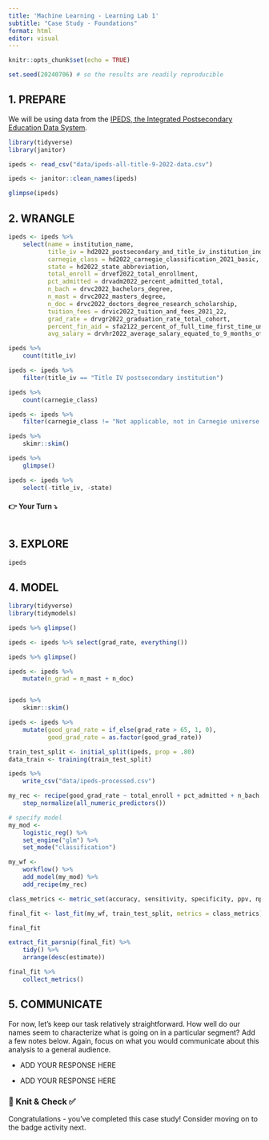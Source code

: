 ```yaml
---
title: 'Machine Learning - Learning Lab 1'
subtitle: "Case Study - Foundations"
format: html
editor: visual
---
```


```r
knitr::opts_chunk$set(echo = TRUE)

set.seed(20240706) # so the results are readily reproducible
```

## 1. PREPARE

We will be using data from the [IPEDS, the Integrated Postsecondary Education Data System](https://nces.ed.gov/ipeds/).

```r
library(tidyverse)
library(janitor)

ipeds <- read_csv("data/ipeds-all-title-9-2022-data.csv")

ipeds <- janitor::clean_names(ipeds)

glimpse(ipeds)
```

## 2. WRANGLE

```r

ipeds <- ipeds %>% 
    select(name = institution_name, 
           title_iv = hd2022_postsecondary_and_title_iv_institution_indicator, 
           carnegie_class = hd2022_carnegie_classification_2021_basic, 
           state = hd2022_state_abbreviation, 
           total_enroll = drvef2022_total_enrollment,
           pct_admitted = drvadm2022_percent_admitted_total,
           n_bach = drvc2022_bachelors_degree,
           n_mast = drvc2022_masters_degree,
           n_doc = drvc2022_doctors_degree_research_scholarship,
           tuition_fees = drvic2022_tuition_and_fees_2021_22,
           grad_rate = drvgr2022_graduation_rate_total_cohort,
           percent_fin_aid = sfa2122_percent_of_full_time_first_time_undergraduates_awarded_any_financial_aid,
           avg_salary = drvhr2022_average_salary_equated_to_9_months_of_full_time_instructional_staff_all_ranks)

ipeds %>% 
    count(title_iv)

ipeds <- ipeds %>% 
    filter(title_iv == "Title IV postsecondary institution")

ipeds %>% 
    count(carnegie_class)

ipeds <- ipeds %>% 
    filter(carnegie_class != "Not applicable, not in Carnegie universe (not accredited or nondegree-granting)")

ipeds %>% 
    skimr::skim()

ipeds %>% 
    glimpse()

ipeds <- ipeds %>% 
    select(-title_iv, -state)
```

#### **👉 Your Turn** **⤵**

```r

```

## 3. EXPLORE

```r
ipeds
```

## 4. MODEL

```r
library(tidyverse)
library(tidymodels)

ipeds %>% glimpse()

ipeds <- ipeds %>% select(grad_rate, everything())

ipeds %>% glimpse()

ipeds <- ipeds %>% 
    mutate(n_grad = n_mast + n_doc)


ipeds %>% 
    skimr::skim()

ipeds <- ipeds %>% 
    mutate(good_grad_rate = if_else(grad_rate > 65, 1, 0),
           good_grad_rate = as.factor(good_grad_rate))

train_test_split <- initial_split(ipeds, prop = .80)
data_train <- training(train_test_split)

ipeds %>% 
    write_csv("data/ipeds-processed.csv")

my_rec <- recipe(good_grad_rate ~ total_enroll + pct_admitted + n_bach + n_grad + tuition_fees + percent_fin_aid + avg_salary, data = data_train) %>% 
    step_normalize(all_numeric_predictors())

# specify model
my_mod <-
    logistic_reg() %>% 
    set_engine("glm") %>%
    set_mode("classification")

my_wf <-
    workflow() %>%
    add_model(my_mod) %>% 
    add_recipe(my_rec)

class_metrics <- metric_set(accuracy, sensitivity, specificity, ppv, npv, kap) # this is new

final_fit <- last_fit(my_wf, train_test_split, metrics = class_metrics)

final_fit

extract_fit_parsnip(final_fit) %>% 
    tidy() %>% 
    arrange(desc(estimate))

final_fit %>%
    collect_metrics()


```

## 5. COMMUNICATE

For now, let's keep our task relatively straightforward. How well do our
names seem to characterize what is going on in a particular segment? Add
a few notes below. Again, focus on what you would communicate about this
analysis to a general audience.

-   ADD YOUR RESPONSE HERE

-   ADD YOUR RESPONSE HERE

### 🧶 Knit & Check ✅

Congratulations - you've completed this case study! Consider moving on
to the badge activity next.
